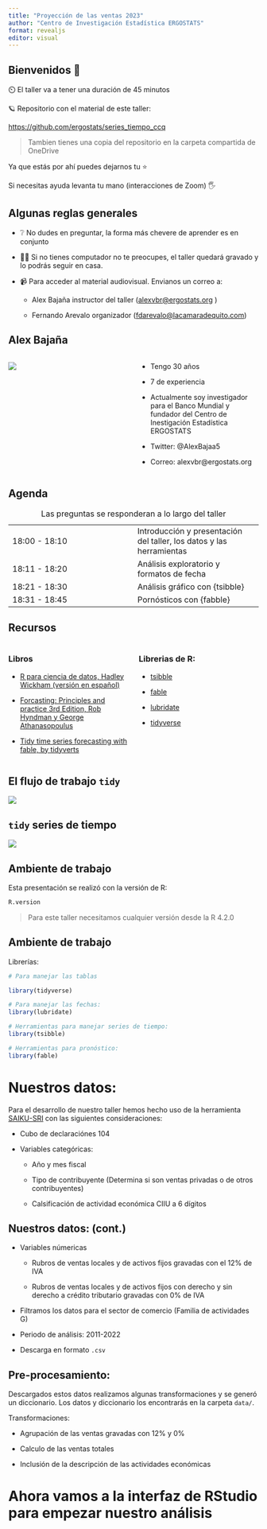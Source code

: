 ```yaml
---
title: "Proyección de las ventas 2023"
author: "Centro de Investigación Estadística ERGOSTATS"
format: revealjs
editor: visual
---
```


## Bienvenidos 🖖

⏲️ El taller va a tener una duración de 45 minutos

🪐 Repositorio con el material de este taller:

<https://github.com/ergostats/series_tiempo_ccq>

> Tambien tienes una copia del repositorio en la carpeta compartida de OneDrive

Ya que estás por ahí puedes dejarnos tu ⭐

Si necesitas ayuda levanta tu mano (interacciones de Zoom) 🖐️

## Algunas reglas generales

-   ❔ No dudes en preguntar, la forma más chevere de aprender es en conjunto

-   👨‍💻 Si no tienes computador no te preocupes, el taller quedará gravado y lo podrás seguir en casa.

-   📹 Para acceder al material audiovisual. Envianos un correo a:

    -   Alex Bajaña instructor del taller ([alexvbr\@ergostats.org](https://ergostats.github.io/series_tiempo_ccq/alexvbr@ergostats.org) )

    -   Fernando Arevalo organizador ([fdarevalo\@lacamaradequito.com](https://ergostats.github.io/series_tiempo_ccq/fdarevalo@lacamaradequito.com))

## Alex Bajaña

::: columns
::: {.column width="50%"}
![](img/alex_photo.jpg)
:::

::: {.column width="50%"}
-   Tengo 30 años

-   7 de experiencia

-   Actualmente soy investigador para el Banco Mundial y fundador del Centro de Inestigación Estadística ERGOSTATS

-   Twitter: \@AlexBajaa5

-   Correo: alexvbr\@ergostats.org
:::
:::

## Agenda

|               |                                                                      |
|------------------------------------|------------------------------------|
| 18:00 - 18:10 | Introducción y presentación del taller, los datos y las herramientas |
| 18:11 - 18:20 | Análisis exploratorio y formatos de fecha                            |
| 18:21 - 18:30 | Análisis gráfico con {tsibble}                                       |
| 18:31 - 18:45 | Pornósticos con {fabble}                                             |

: Las preguntas se responderan a lo largo del taller

## Recursos

::: columns
::: {.column width="50%"}
### Libros

-   [R para ciencia de datos, Hadley Wickham (versión en español)](https://es.r4ds.hadley.nz/)

-   [Forcasting: Principles and practice 3rd Edition, Rob Hyndman y George Athanasopoulus](https://otexts.com/fpp3/)

-   [Tidy time series forecasting with fable, by tidyverts](https://tidyverts.github.io/tidy-forecasting-principles/index.html)
:::

::: {.column width="50%"}
### Librerias de R:

-   [tsibble](https://tsibble.tidyverts.org/)

-   [fable](https://fable.tidyverts.org/)

-   [lubridate](https://lubridate.tidyverse.org/)

-   [tidyverse](https://www.tidyverse.org/)
:::
:::

## El flujo de trabajo `tidy`

![](images/paste-A51C3D77.png)

## `tidy` series de tiempo

![](images/paste-DE5C879A.png)

## Ambiente de trabajo

Esta presentación se realizó con la versión de R:

```r

R.version
```

> Para este taller necesitamos cualquier versión desde la R 4.2.0

## Ambiente de trabajo

Librerías:

```r

# Para manejar las tablas

library(tidyverse)

# Para manejar las fechas: 
library(lubridate)

# Herramientas para manejar series de tiempo:
library(tsibble)

# Herramientas para pronóstico:
library(fable)

```

# Nuestros datos:

Para el desarrollo de nuestro taller hemos hecho uso de la herramienta [SAIKU-SRI](https://srienlinea.sri.gob.ec/saiku-ui/) con las siguientes consideraciones:

-   Cubo de declaraciónes 104

-   Variables categóricas:

    -   Año y mes fiscal

    -   Tipo de contribuyente (Determina si son ventas privadas o de otros contribuyentes)

    -   Calsificación de actividad económica CIIU a 6 dígitos

## Nuestros datos: (cont.)

-   Variables númericas

    -   Rubros de ventas locales y de activos fijos gravadas con el 12% de IVA

    -   Rubros de ventas locales y de activos fijos con derecho y sin derecho a crédito tributario gravadas con 0% de IVA

-   Filtramos los datos para el sector de comercio (Familia de actividades G)

-   Periodo de análisis: 2011-2022

-   Descarga en formato `.csv`

## Pre-procesamiento:

Descargados estos datos realizamos algunas transformaciones y se generó un diccionario. Los datos y diccionario los encontrarás en la carpeta `data/`.

Transformaciones:

-   Agrupación de las ventas gravadas con 12% y 0%

-   Calculo de las ventas totales

-   Inclusión de la descripción de las actividades económicas

# Ahora vamos a la interfaz de RStudio para empezar nuestro análisis
